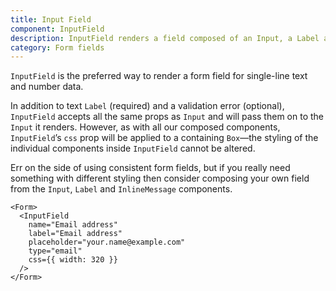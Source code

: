 ```yaml
---
title: Input Field
component: InputField
description: InputField renders a field composed of an Input, a Label and a InlineMessage
category: Form fields
---
```


`InputField` is the preferred way to render a form field for single-line text and number data.

In addition to text `Label` (required) and a validation error (optional), `InputField` accepts all the same props as `Input` and will pass them on to the `Input` it renders. However, as with all our composed components,
`InputField`’s `css` prop will be applied to a containing `Box`—the styling of the individual components inside `InputField` cannot be altered.

Err on the side of using consistent form fields, but if you really need something with different styling then consider composing your own field from the
`Input`, `Label` and `InlineMessage` components.

```tsx preview
<Form>
  <InputField
    name="Email address"
    label="Email address"
    placeholder="your.name@example.com"
    type="email"
    css={{ width: 320 }}
  />
</Form>
```
